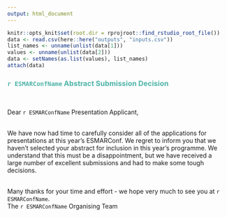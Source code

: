 ```yaml
---
output: html_document
---
```

``` r
knitr::opts_knit$set(root.dir = rprojroot::find_rstudio_root_file())
data <- read.csv(here::here("outputs", "inputs.csv"))
list_names <- unname(unlist(data[1]))
values <- unname(unlist(data[2]))
data <- setNames(as.list(values), list_names)
attach(data)
```
### <span style="color: #4fb4a8;">`r ESMARConfName` Abstract Submission Decision</span>  
<br>

Dear `r ESMARConfName` Presentation Applicant,  
<br>

We have now had time to carefully consider all of the applications for presentations at this year's ESMARConf. We regret to inform you that we haven't selected your abstract for inclusion in this year's programme. We understand that this must be a disappointment, but we have received a large number of excellent submissions and had to make some tough decisions.  
<br>

Many thanks for your time and effort - we hope very much to see you at `r ESMARConfName`.  
The `r ESMARConfName` Organising Team